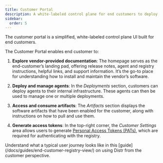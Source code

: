 ```yaml
---
title: Customer Portal
description: A white-labeled control plane for end customers to deploy agents, view and access artifacts, generate tokens, and follow vendor-provided instructions for managing self-managed software.
sidebar:
  order: 5
---
```



The customer portal is a simplified, white-labeled control plane UI built for end customers.

<ThemeImage
  lightSrc="/src/assets/docs/product/vendor-portal/customer-portal-light.png"
  darkSrc="/src/assets/docs/product/vendor-portal/customer-portal-dark.png"
  alt="Deployments interface"
/>

The Customer Portal enables end customer to:

1. **Explore vendor-provided documentation**: The homepage serves as the end-customer’s landing pad, offering release notes, agent and registry instructions, helpful links, and support information. It’s the go-to place for understanding how to install and maintain the vendor’s software.

2. **Deploy and manage agents**: In the _Deployments_ section, customers can deploy agents to their internal infrastructure. These agents can then be used to manage one or multiple deployments.

3. **Access and consume artifacts**: The _Artifacts_ section displays the software artifacts that have been enabled for the customer, along with instructions on how to pull and use them.

4. **Generate access tokens**: In the top-right corner, the _Customer Settings_ area allows users to generate [Personal Access Tokens (PATs)](/docs/integrations/personal-access-token/), which are required for authenticating with the registry.

<Aside type="note">
  Understand what a typical user journey looks like in this
  [guide](/docs/guides/end-customer-registry-view/) on using Distr from the
  customer perspective.
</Aside>
